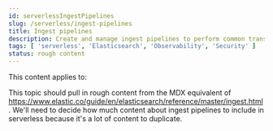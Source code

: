 ```yaml
---
id: serverlessIngestPipelines
slug: /serverless/ingest-pipelines
title: Ingest pipelines
description: Create and manage ingest pipelines to perform common transformations and enrichments on your data.
tags: [ 'serverless', 'Elasticsearch', 'Observability', 'Security' ]
status: rough content
---
```



<RoughContent />

This content applies to: <DocBadge template="elasticsearch" /> <DocBadge template="observability" /> <DocBadge template="security" /> 

This topic should pull in rough content from the MDX equivalent of https://www.elastic.co/guide/en/elasticsearch/reference/master/ingest.html.
We'll need to decide how much content about ingest pipelines to include in serverless because it's a lot of content to duplicate.